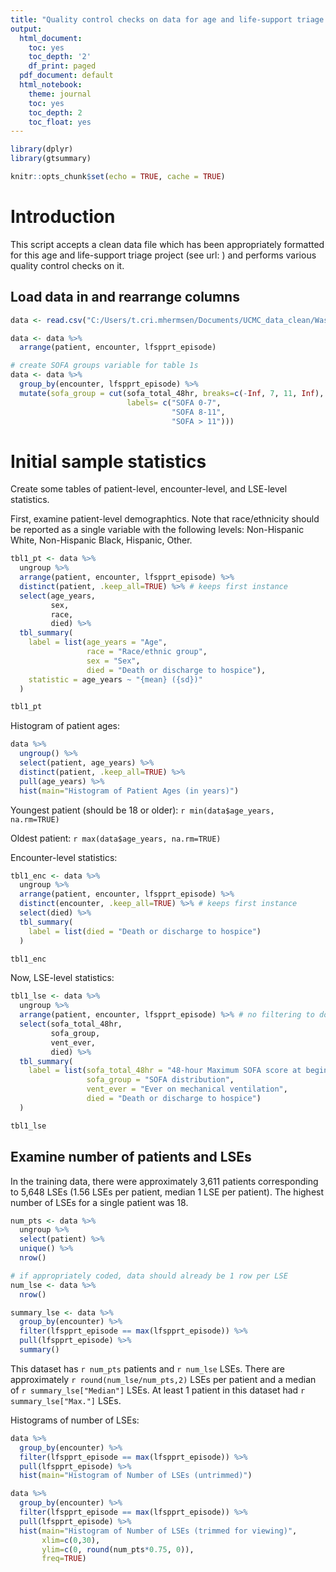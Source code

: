 ```yaml
---
title: "Quality control checks on data for age and life-support triage project"
output:
  html_document:
    toc: yes
    toc_depth: '2'
    df_print: paged
  pdf_document: default
  html_notebook:
    theme: journal
    toc: yes
    toc_depth: 2
    toc_float: yes
---
```


```r
library(dplyr)
library(gtsummary)
```

```r
knitr::opts_chunk$set(echo = TRUE, cache = TRUE)
```

# Introduction

This script accepts a clean data file which has been appropriately formatted for this age and life-support triage project (see url: ) and performs various quality control checks on it.

## Load data in and rearrange columns

```r

data <- read.csv("C:/Users/t.cri.mhermsen/Documents/UCMC_data_clean/WashU/bjc_deidentified_2023-01-18.csv")

data <- data %>%
  arrange(patient, encounter, lfspprt_episode)
```

``` r
# create SOFA groups variable for table 1s
data <- data %>%
  group_by(encounter, lfspprt_episode) %>%
  mutate(sofa_group = cut(sofa_total_48hr, breaks=c(-Inf, 7, 11, Inf),
                          labels= c("SOFA 0-7",
                                    "SOFA 8-11",
                                    "SOFA > 11")))

```

# Initial sample statistics

Create some tables of patient-level, encounter-level, and LSE-level statistics.

First, examine patient-level demographtics. Note that race/ethnicity should be reported as a single variable with the following levels: Non-Hispanic White, Non-Hispanic Black, Hispanic, Other.
```r

tbl1_pt <- data %>%
  ungroup %>%
  arrange(patient, encounter, lfspprt_episode) %>%
  distinct(patient, .keep_all=TRUE) %>% # keeps first instance
  select(age_years,
         sex,
         race,
         died) %>%
  tbl_summary(
    label = list(age_years = "Age",
                 race = "Race/ethnic group",
                 sex = "Sex",
                 died = "Death or discharge to hospice"),
    statistic = age_years ~ "{mean} ({sd})"
  )

tbl1_pt

```

Histogram of patient ages:

``` r
data %>%
  ungroup() %>%
  select(patient, age_years) %>%
  distinct(patient, .keep_all=TRUE) %>%
  pull(age_years) %>%
  hist(main="Histogram of Patient Ages (in years)")

```

Youngest patient (should be 18 or older): `r min(data$age_years, na.rm=TRUE)`

Oldest patient: `r max(data$age_years, na.rm=TRUE)`

Encounter-level statistics:
```r

tbl1_enc <- data %>%
  ungroup %>%
  arrange(patient, encounter, lfspprt_episode) %>%
  distinct(encounter, .keep_all=TRUE) %>% # keeps first instance
  select(died) %>%
  tbl_summary(
    label = list(died = "Death or discharge to hospice")
  )

tbl1_enc

```

Now, LSE-level statistics:
```r

tbl1_lse <- data %>%
  ungroup %>%
  arrange(patient, encounter, lfspprt_episode) %>% # no filtering to do, each row is unique LSE
  select(sofa_total_48hr,
         sofa_group,
         vent_ever,
         died) %>%
  tbl_summary(
    label = list(sofa_total_48hr = "48-hour Maximum SOFA score at beginning of LSE",
                 sofa_group = "SOFA distribution",
                 vent_ever = "Ever on mechanical ventilation",
                 died = "Death or discharge to hospice")
  )

tbl1_lse
```

## Examine number of patients and LSEs
In the training data, there were approximately 3,611 patients corresponding to 5,648 LSEs (1.56 LSEs per patient, median 1 LSE per patient). The highest number of LSEs for a single patient was 18.
``` r
num_pts <- data %>%
  ungroup %>%
  select(patient) %>%
  unique() %>%
  nrow()

# if appropriately coded, data should already be 1 row per LSE
num_lse <- data %>%
  nrow()

summary_lse <- data %>%
  group_by(encounter) %>%
  filter(lfspprt_episode == max(lfspprt_episode)) %>%
  pull(lfspprt_episode) %>%
  summary()

```

This dataset has `r num_pts` patients and `r num_lse` LSEs. There are approximately `r round(num_lse/num_pts,2)` LSEs per patient and a median of `r summary_lse["Median"]` LSEs. At least 1 patient in this dataset had `r summary_lse["Max."]` LSEs.

Histograms of number of LSEs:

``` r
data %>%
  group_by(encounter) %>%
  filter(lfspprt_episode == max(lfspprt_episode)) %>%
  pull(lfspprt_episode) %>%
  hist(main="Histogram of Number of LSEs (untrimmed)")
```
``` r
data %>%
  group_by(encounter) %>%
  filter(lfspprt_episode == max(lfspprt_episode)) %>%
  pull(lfspprt_episode) %>%
  hist(main="Histogram of Number of LSEs (trimmed for viewing)",
       xlim=c(0,30),
       ylim=c(0, round(num_pts*0.75, 0)),
       freq=TRUE)
```
